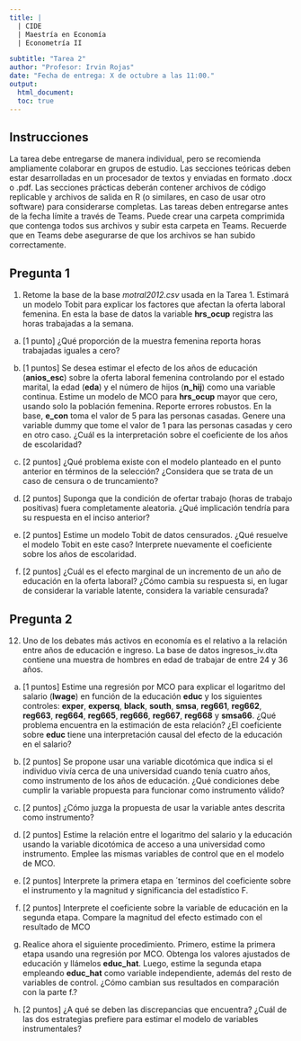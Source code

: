 ```yaml
---
title: |
  | CIDE
  | Maestría en Economía
  | Econometría II

subtitle: "Tarea 2"
author: "Profesor: Irvin Rojas"
date: "Fecha de entrega: X de octubre a las 11:00."
output:
  html_document:
  toc: true
---
```

  
## Instrucciones
  
La tarea debe entregarse de manera individual, pero se recomienda ampliamente colaborar en grupos de estudio. Las secciones teóricas deben estar desarrolladas en un procesador de textos y enviadas en formato .docx o .pdf. Las secciones prácticas deberán contener archivos de código replicable y archivos de salida en R (o similares, en caso de usar otro software) para considerarse completas. Las tareas deben entregarse antes de la fecha límite a través de Teams. Puede crear una carpeta comprimida que contenga todos sus archivos y subir esta carpeta en Teams. Recuerde que en Teams debe asegurarse de que los archivos se han subido correctamente.

## Pregunta 1

1. Retome la base de la base *motral2012.csv* usada en la Tarea 1. Estimará un modelo Tobit para explicar los factores que afectan la oferta laboral femenina. En esta la base de datos la variable **hrs_ocup** registra las horas trabajadas a la semana. 

a. [1 punto] ¿Qué proporción de la muestra femenina reporta horas trabajadas iguales a cero?

a. [1 puntos] Se desea estimar el efecto de los años de educación (**anios_esc**) sobre la oferta laboral femenina controlando por el estado marital, la edad (**eda**) y el número de hijos (**n_hij**) como una variable continua. Estime un modelo de MCO para **hrs_ocup** mayor que cero, usando solo la población femenina. Reporte errores robustos. En la base, **e_con** toma el valor de 5 para las personas casadas. Genere una variable dummy que tome el valor de 1 para las personas casadas y cero en otro caso. ¿Cuál es la interpretación sobre el coeficiente de los años de escolaridad?

a.	[2 puntos] ¿Qué problema existe con el modelo planteado en el punto anterior en términos de la selección? ¿Considera que se trata de un caso de censura o de truncamiento?

a.	[2 puntos] Suponga que la condición de ofertar trabajo (horas de trabajo positivas) fuera completamente aleatoria. ¿Qué implicación tendría para su respuesta en el inciso anterior?

a.	[2 puntos] Estime un modelo Tobit de datos censurados. ¿Qué resuelve el modelo Tobit en este caso? Interprete nuevamente el coeficiente sobre los años de escolaridad.

a.	[2 puntos] ¿Cuál es el efecto marginal de un incremento de un año de educación en la oferta laboral? ¿Cómo cambia su respuesta si, en lugar de considerar la variable latente, considera la variable censurada? 

## Pregunta 2

12.	Uno de los debates más activos en economía es el relativo a la relación entre años de educación e ingreso. La base de datos ingresos_iv.dta contiene una muestra de hombres en edad de trabajar de entre 24 y 36 años.

a.	[1 puntos] Estime una regresión por MCO para explicar el logaritmo del salario (**lwage**) en función de la educación **educ** y los siguientes controles: **exper**, **expersq**, **black**, **south**, **smsa**, **reg661**, **reg662**, **reg663**, **reg664**, **reg665**, **reg666**, **reg667**, **reg668** y **smsa66**. ¿Qué problema encuentra en la estimación de esta relación? ¿El coeficiente sobre **educ** tiene una interpretación causal del efecto de la educación en el salario?

a. [2 puntos] Se propone usar una variable dicotómica que indica si el individuo vivía cerca de una universidad cuando tenía cuatro años, como instrumento de los años de educación. ¿Qué condiciones debe cumplir la variable propuesta para funcionar como instrumento válido?

a. [2 puntos] ¿Cómo juzga la propuesta de usar la variable antes descrita como instrumento?

a. [2 puntos] Estime la relación entre el logaritmo del salario y la educación usando la variable dicotómica de acceso a una universidad como instrumento. Emplee las mismas variables de control que en el modelo de MCO.

a. [2 puntos] Interprete la primera etapa en ´terminos del coeficiente sobre el instrumento y la magnitud y significancia del estadístico F.

a. [2 puntos] Interprete el coeficiente sobre la variable de educación en la segunda etapa. Compare la magnitud del efecto estimado con el resultado de MCO

a. Realice ahora el siguiente procedimiento. Primero, estime la primera etapa usando una regresión por MCO. Obtenga los valores ajustados de educación y llámelos **educ_hat**. Luego, estime la segunda etapa empleando **educ_hat** como variable independiente, además del resto de variables de control. ¿Cómo cambian sus resultados en comparación con la parte f.?

a. [2 puntos] ¿A qué se deben las discrepancias que encuentra? ¿Cuál de las dos estrategias prefiere para estimar el modelo de variables instrumentales?

